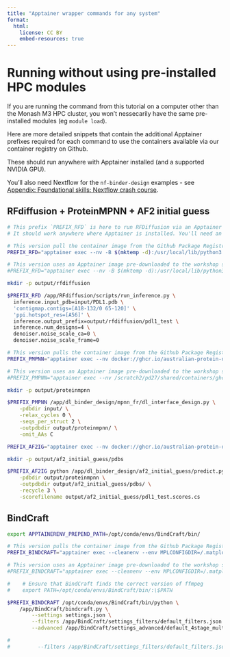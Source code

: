 ```yaml
---
title: "Apptainer wrapper commands for any system"
format:
  html:
    license: CC BY
    embed-resources: true
---
```


# Running without using pre-installed HPC modules

If you are running the command from this tutorial on a computer other than the Monash M3 HPC cluster, you won't nessecarily have the same pre-installed modules (eg `module load`).

Here are more detailed snippets that contain the additional Apptainer prefixes required for each command to use the containers available via our container registry on Github.

These should run anywhere with Apptainer installed (and a supported NVIDIA GPU).

You'll also need Nextflow for the `nf-binder-design` examples - see [Appendix: Foundational skills: Nextflow crash course](nextflow_crash_course.qmd#installing-nextflow).

## RFdiffusion + ProteinMPNN + AF2 initial guess

```bash
# This prefix `PREFIX_RFD` is here to run RFDiffusion via an Apptainer container. 
# It should work anywhere where Apptainer is installed. You'll need an NVIDIA GPU. 

# This version pull the container image from the Github Package Registry - it should work on any system with apptainer installed. The first time it's run there's an initial delay while the container image is downloaded.
PREFIX_RFD="apptainer exec --nv -B $(mktemp -d):/usr/local/lib/python3.10/dist-packages/schedules docker://ghcr.io/australian-protein-design-initiative/containers/rfdiffusion:pytorch2407 "

# This version uses an Apptainer image pre-downloaded to the workshop scratch space
#PREFIX_RFD="apptainer exec --nv -B $(mktemp -d):/usr/local/lib/python3.10/dist-packages/schedules /scratch2/pd27/shared/containers/ghcr.io-australian-protein-design-initiative-containers-rfdiffusion-pytorch2407.img "

mkdir -p output/rfdiffusion

$PREFIX_RFD /app/RFdiffusion/scripts/run_inference.py \
  inference.input_pdb=input/PDL1.pdb \
  'contigmap.contigs=[A18-132/0 65-120]' \
  'ppi.hotspot_res=[A56]' \
  inference.output_prefix=output/rfdiffusion/pdl1_test \
  inference.num_designs=4 \
  denoiser.noise_scale_ca=0 \
  denoiser.noise_scale_frame=0
```

```bash
# This version pulls the container image from the Github Package Registry
PREFIX_PMPNN="apptainer exec --nv docker://ghcr.io/australian-protein-design-initiative/containers/proteinmpnn_dl_binder_design:latest "

# This version uses an Apptainer image pre-downloaded to the workshop scratch space
#PREFIX_PMPNN="apptainer exec --nv /scratch2/pd27/shared/containers/ghcr.io-australian-protein-design-initiative-containers-proteinmpnn_dl_binder_design-latest.img "

mkdir -p output/proteinmpnn

$PREFIX_PMPNN /app/dl_binder_design/mpnn_fr/dl_interface_design.py \
    -pdbdir input/ \
    -relax_cycles 0 \
    -seqs_per_struct 2 \
    -outpdbdir output/proteinmpnn/ \
    -omit_AAs C
```

```bash
PREFIX_AF2IG="apptainer exec --nv docker://ghcr.io/australian-protein-design-initiative/containers/af2_initial_guess:nv-cuda12 "

mkdir -p output/af2_initial_guess/pdbs

$PREFIX_AF2IG python /app/dl_binder_design/af2_initial_guess/predict.py \
    -pdbdir output/proteinmpnn \
    -outpdbdir output/af2_initial_guess/pdbs/ \
    -recycle 3 \
    -scorefilename output/af2_initial_guess/pdl1_test.scores.cs
```

## BindCraft

```bash
export APPTAINERENV_PREPEND_PATH=/opt/conda/envs/BindCraft/bin/

# This version pulls the container image from the Github Package Registry
PREFIX_BINDCRAFT="apptainer exec --cleanenv --env MPLCONFIGDIR=/.matplotlib -B $(mktemp -d):/.matplotlib --nv docker://ghcr.io/australian-protein-design-initiative/containers/bindcraft:05702c4_nv-cuda12 "

# This version uses an Apptainer image pre-downloaded to the workshop scratch space
#PREFIX_BINDCRAFT="apptainer exec --cleanenv --env MPLCONFIGDIR=/.matplotlib -B $(mktemp -d):/.matplotlib --nv /scratch2/pd27/shared/containers/ghcr.io-australian-protein-design-initiative-containers-bindcraft-05702c4_nv-cuda12.img "

#    # Ensure that BindCraft finds the correct version of ffmpeg
#    export PATH=/opt/conda/envs/BindCraft/bin/:\$PATH

$PREFIX_BINDCRAFT /opt/conda/envs/BindCraft/bin/python \
    /app/BindCraft/bindcraft.py \
        --settings settings.json \
        --filters /app/BindCraft/settings_filters/default_filters.json \
        --advanced /app/BindCraft/settings_advanced/default_4stage_multimer.json

# 
#         --filters /app/BindCraft/settings_filters/default_filters.json \
```